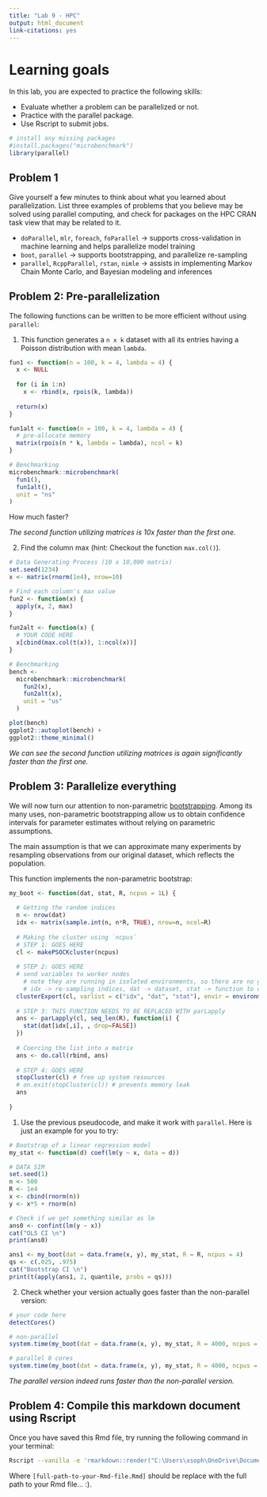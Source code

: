 ```yaml
---
title: "Lab 9 - HPC"
output: html_document
link-citations: yes
---
```


# Learning goals

In this lab, you are expected to practice the following skills:

- Evaluate whether a problem can be parallelized or not.
- Practice with the parallel package.
- Use Rscript to submit jobs.

```r
# install any missing packages
#install.packages("microbenchmark")
library(parallel)
```

## Problem 1

Give yourself a few minutes to think about what you learned about parallelization. List three
examples of problems that you believe may be solved using parallel computing,
and check for packages on the HPC CRAN task view that may be related to it.

* `doParallel`, `mlr`, `foreach`, `foParallel` -> supports cross-validation in machine learning and helps parallelize model training 
* `boot`, `parallel` -> supports bootstrapping, and parallelize re-sampling
* `parallel`, `RcppParallel`, `rstan`, `nimle` -> assists in implementing Markov Chain Monte Carlo, and Bayesian modeling and inferences

## Problem 2: Pre-parallelization

The following functions can be written to be more efficient without using
`parallel`:

1. This function generates a `n x k` dataset with all its entries having a Poisson distribution with mean `lambda`.

```r
fun1 <- function(n = 100, k = 4, lambda = 4) {
  x <- NULL
  
  for (i in 1:n)
    x <- rbind(x, rpois(k, lambda))
  
  return(x)
}

fun1alt <- function(n = 100, k = 4, lambda = 4) {
  # pre-allocate memory
  matrix(rpois(n * k, lambda = lambda), ncol = k)
}

# Benchmarking
microbenchmark::microbenchmark(
  fun1(),
  fun1alt(),
  unit = "ns"
)
```

How much faster?

_The second function utilizing matrices is 10x faster than the first one._


2.  Find the column max (hint: Checkout the function `max.col()`).

```r
# Data Generating Process (10 x 10,000 matrix)
set.seed(1234)
x <- matrix(rnorm(1e4), nrow=10)

# Find each column's max value
fun2 <- function(x) {
  apply(x, 2, max)
}

fun2alt <- function(x) {
  # YOUR CODE HERE
  x[cbind(max.col(t(x)), 1:ncol(x))]
}

# Benchmarking
bench <- 
  microbenchmark::microbenchmark(
    fun2(x),
    fun2alt(x),
    unit = "us"
  )
```

```r
plot(bench)
ggplot2::autoplot(bench) +
ggplot2::theme_minimal()
```

_We can see the second function utilizing matrices is again significantly faster than the first one._


## Problem 3: Parallelize everything

We will now turn our attention to non-parametric 
[bootstrapping](https://en.wikipedia.org/wiki/Bootstrapping_(statistics)).
Among its many uses, non-parametric bootstrapping allow us to obtain confidence
intervals for parameter estimates without relying on parametric assumptions.

The main assumption is that we can approximate many experiments by resampling
observations from our original dataset, which reflects the population. 

This function implements the non-parametric bootstrap:

```r
my_boot <- function(dat, stat, R, ncpus = 1L) {
  
  # Getting the random indices
  n <- nrow(dat)
  idx <- matrix(sample.int(n, n*R, TRUE), nrow=n, ncol=R)
 
  # Making the cluster using `ncpus`
  # STEP 1: GOES HERE
  cl <- makePSOCKcluster(ncpus)
  
  # STEP 2: GOES HERE
  # send variables to worker nodes 
    # note they are running in isolated environments, so there are no global variables
    # idx -> re-sampling indices, dat -> dataset, stat -> function to compute estimates
  clusterExport(cl, varlist = c("idx", "dat", "stat"), envir = environment()) 
  
  # STEP 3: THIS FUNCTION NEEDS TO BE REPLACED WITH parLapply
  ans <- parLapply(cl, seq_len(R), function(i) {
    stat(dat[idx[,i], , drop=FALSE])
  })
  
  # Coercing the list into a matrix
  ans <- do.call(rbind, ans)
  
  # STEP 4: GOES HERE
  stopCluster(cl) # free up system resources
  # on.exit(stopCluster(cl)) # prevents memory leak
  ans
  
}
```

1. Use the previous pseudocode, and make it work with `parallel`. Here is just an example for you to try:

```r
# Bootstrap of a linear regression model
my_stat <- function(d) coef(lm(y ~ x, data = d))

# DATA SIM
set.seed(1)
n <- 500 
R <- 1e4
x <- cbind(rnorm(n)) 
y <- x*5 + rnorm(n)

# Check if we get something similar as lm
ans0 <- confint(lm(y ~ x))
cat("OLS CI \n")
print(ans0)

ans1 <- my_boot(dat = data.frame(x, y), my_stat, R = R, ncpus = 4)
qs <- c(.025, .975)
cat("Bootstrap CI \n")
print(t(apply(ans1, 2, quantile, probs = qs)))

```

2. Check whether your version actually goes faster than the non-parallel version:

```r
# your code here
detectCores()

# non-parallel
system.time(my_boot(dat = data.frame(x, y), my_stat, R = 4000, ncpus = 1L))

# parallel 8 cores
system.time(my_boot(dat = data.frame(x, y), my_stat, R = 4000, ncpus = 8L))
```

_The parallel version indeed runs faster than the non-parallel version._

## Problem 4: Compile this markdown document using Rscript

Once you have saved this Rmd file, try running the following command
in your terminal:

```bash
Rscript --vanilla -e 'rmarkdown::render("C:\Users\xsoph\OneDrive\Documents\RStudio Projects\JSC370-Coursework\lab09\lab09-hpc.Rmd")' &
```

Where `[full-path-to-your-Rmd-file.Rmd]` should be replace with the full path to
your Rmd file... :).


